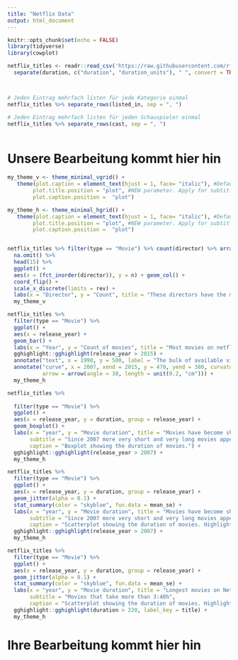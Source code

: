 ```yaml
---
title: "Netflix Data"
output: html_document
---
```


```r
knitr::opts_chunk$set(echo = FALSE)
library(tidyverse)
library(cowplot)

netflix_titles <- readr::read_csv('https://raw.githubusercontent.com/rfordatascience/tidytuesday/master/data/2021/2021-04-20/netflix_titles.csv')  %>% 
  separate(duration, c("duration", "duration_units"), " ", convert = TRUE)



# Jeden Eintrag mehrfach listen für jede Kategorie einmal
netflix_titles %>% separate_rows(listed_in, sep = ", ")

# Jeden Eintrag mehrfach listen für jeden Schauspieler einmal
netflix_titles %>% separate_rows(cast, sep = ", ")



```






# Unsere Bearbeitung kommt hier hin

```r

my_theme_v <- theme_minimal_vgrid() +
   theme(plot.caption = element_text(hjust = 1, face= "italic"), #Default is hjust=1
        plot.title.position = "plot", #NEW parameter. Apply for subtitle too.
        plot.caption.position =  "plot")

my_theme_h <- theme_minimal_hgrid() +
   theme(plot.caption = element_text(hjust = 1, face= "italic"), #Default is hjust=1
        plot.title.position = "plot", #NEW parameter. Apply for subtitle too.
        plot.caption.position =  "plot")


netflix_titles %>% filter(type == "Movie") %>% count(director) %>% arrange(-n) %>% 
  na.omit() %>% 
  head(15) %>% 
  ggplot() +
  aes(x = (fct_inorder(director)), y = n) + geom_col() +
  coord_flip() +
  scale_x_discrete(limits = rev) +
  labs(x = "Director", y = "Count", title = "These directors have the most movies on Netflix", subtitle = "Top 15 directors", caption = "Data from the Tidytuesday Netflix dataset") +
  my_theme_v
```

```r
netflix_titles %>% 
  filter(type == "Movie") %>% 
  ggplot() +
  aes(x = release_year) + 
  geom_bar() +
  labs(x = "Year", y = "Count of movies", title = "Most movies on netflix are from the last 6 years") +
  gghighlight::gghighlight(release_year > 2015) +
  annotate("text", x = 1990, y = 500, label = "The bulk of available videos\nwas created later than 2015.") +
  annotate("curve", x = 2007, xend = 2015, y = 470, yend = 380, curvature = -0.2,
           arrow = arrow(angle = 30, length = unit(0.2, "cm"))) +
  my_theme_h
```


```r
netflix_titles %>% 
  
  filter(type == "Movie") %>% 
  ggplot() +
  aes(x = release_year, y = duration, group = release_year) +
  geom_boxplot() +
  labs(x = "year", y = "Movie duration", title = "Movies have become shorter recently.",
       subtitle = "Since 2007 more very short and very long movies appeared.",
       caption = "Boxplot showing the duration of movies.") +
  gghighlight::gghighlight(release_year > 2007) +
  my_theme_h

netflix_titles %>% 
  filter(type == "Movie") %>% 
  ggplot() +
  aes(x = release_year, y = duration, group = release_year) +
  geom_jitter(alpha = 0.1) +
  stat_summary(color = "skyblue", fun.data = mean_se) +
  labs(x = "year", y = "Movie duration", title = "Movies have become shorter recently",
       subtitle = "Since 2007 more very short and very long movies appeared",
       caption = "Scatterplot showing the duration of movies. Highlighted dots denote mean duration.") +
  gghighlight::gghighlight(release_year > 2007) +
  my_theme_h

netflix_titles %>% 
  filter(type == "Movie") %>% 
  ggplot() +
  aes(x = release_year, y = duration, group = release_year) +
  geom_jitter(alpha = 0.1) +
  stat_summary(color = "skyblue", fun.data = mean_se) +
  labs(x = "year", y = "Movie duration", title = "Longest movies on Netflix",
       subtitle = "Movies that take more than 3:40h",
       caption = "Scatterplot showing the duration of movies. Highlighted dots are long movies.") +
  gghighlight::gghighlight(duration > 220, label_key = title) + 
  my_theme_h


```



# Ihre Bearbeitung kommt hier hin

```r

```

